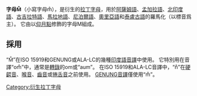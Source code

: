 {{Orphan|time=2021-03-31T15:59:25+00:00}}
'''字母M̐'''（小寫字母m̐），是衍生的[[拉丁字母|拉丁字母]]，用於[[阿薩姆語|阿薩姆語]]、[[孟加拉語|孟加拉語]]、[[北印度語|北印度語]]、[[古吉拉特語|古吉拉特語]]、[[馬拉地語|馬拉地語]]、[[尼泊爾語|尼泊爾語]]、[[奧里亞語|奧里亞語]]和[[泰盧古語|泰盧古語]]的羅馬化（以標音爲主）。 它由以[[仰月點|仰月點]]修飾的字母M組成。

==採用==
“M̐”在ISO 15919和GENUNG或ALA-LC的幾種[[印度語|印度語]][[音譯|音譯]]中使用。 它特別用在音譯“om̐”中，通常是[[轉錄|轉錄]]的om或“aum”。 在ISO 15919和ALA-LC音譯中，“n̐”在[[硬齶音|硬齶音]]、[[喉音|喉音]]、[[齒音|齒音]]或[[捲舌音|捲舌音]]之前使用。 [[GENUNG音譯|GENUNG音譯]]僅使用“m̐”。
{{ling-stub}} 
[[Category:衍生拉丁字母|Category:衍生拉丁字母]]